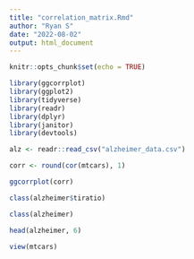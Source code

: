 ```yaml
---
title: "correlation_matrix.Rmd"
author: "Ryan S"
date: "2022-08-02"
output: html_document
---
```


```r
knitr::opts_chunk$set(echo = TRUE)
```

```r
library(ggcorrplot)
library(ggplot2)
library(tidyverse)
library(readr)
library(dplyr)
library(janitor)
library(devtools)
```

```r


alz <- readr::read_csv("alzheimer_data.csv")

corr <- round(cor(mtcars), 1)

ggcorrplot(corr)

class(alzheimer$tiratio)

class(alzheimer)

head(alzheimer, 6)
```

```r
view(mtcars)
```


